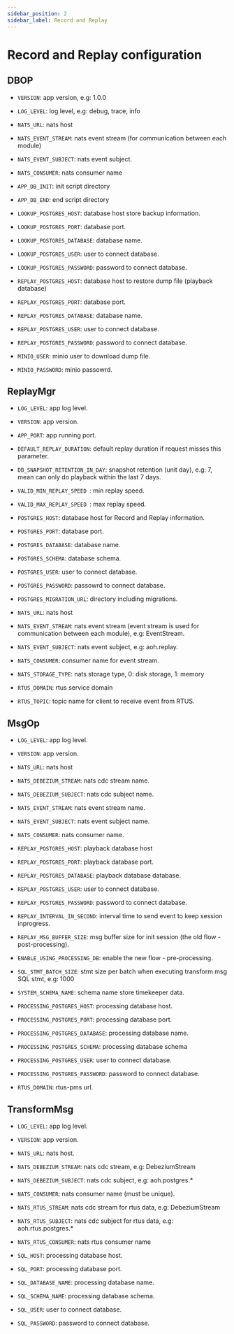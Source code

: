 ```yaml
---
sidebar_position: 2
sidebar_label: Record and Replay
---
```


# Record and Replay configuration

## DBOP
- `VERSION`: app version, e.g: 1.0.0
- `LOG_LEVEL`: log level, e.g: debug, trace, info
- `NATS_URL`: nats host
- `NATS_EVENT_STREAM`: nats event stream (for communication between each module)
- `NATS_EVENT_SUBJECT`: nats event subject.
- `NATS_CONSUMER`: nats consumer name
- `APP_DB_INIT`: init script directory
- `APP_DB_END`: end script directory

- `LOOKUP_POSTGRES_HOST`: database host store backup information.
- `LOOKUP_POSTGRES_PORT`: database port.
- `LOOKUP_POSTGRES_DATABASE`: database name.
- `LOOKUP_POSTGRES_USER`: user to connect database.
- `LOOKUP_POSTGRES_PASSWORD`: password to connect database.

- `REPLAY_POSTGRES_HOST`: database host to restore dump file (playback database)
- `REPLAY_POSTGRES_PORT`: database port.
- `REPLAY_POSTGRES_DATABASE`: database name.
- `REPLAY_POSTGRES_USER`: user to connect database.
- `REPLAY_POSTGRES_PASSWORD`: password to connect database.

- `MINIO_USER`: minio user to download dump file.
- `MINIO_PASSWORD`: minio passowrd.

## ReplayMgr
- `LOG_LEVEL`: app log level.
- `VERSION`:  app version.
- `APP_PORT`: app running port.

- `DEFAULT_REPLAY_DURATION`: default replay duration if request misses this parameter.
- `DB_SNAPSHOT_RETENTION_IN_DAY`: snapshot retention (unit day), e.g: 7, mean can only do playback within the last 7 days.
- `VALID_MIN_REPLAY_SPEED `: min replay speed.
- `VALID_MAX_REPLAY_SPEED `: max replay speed.


- `POSTGRES_HOST`: database host for Record and Replay information.
- `POSTGRES_PORT`: database port.
- `POSTGRES_DATABASE`: database name.
- `POSTGRES_SCHEMA`: database schema.
- `POSTGRES_USER`: user to connect database.
- `POSTGRES_PASSWORD`: passowrd to connect database.
- `POSTGRES_MIGRATION_URL`: directory including migrations.

- `NATS_URL`: nats host
- `NATS_EVENT_STREAM`: nats event stream (event stream is used for communication between each module), e.g: EventStream.
- `NATS_EVENT_SUBJECT`: nats event subject, e.g: aoh.replay.
- `NATS_CONSUMER`: consumer name for event stream.
- `NATS_STORAGE_TYPE`: nats storage type, 0: disk storage, 1: memory

- `RTUS_DOMAIN`: rtus service domain
- `RTUS_TOPIC`: topic name for client to receive event from RTUS.

## MsgOp
- `LOG_LEVEL`: app log level.
- `VERSION`: app version.

- `NATS_URL`: nats host
- `NATS_DEBEZIUM_STREAM`: nats cdc stream name.
- `NATS_DEBEZIUM_SUBJECT`: nats cdc subject name.
- `NATS_EVENT_STREAM`: nats event stream name.
- `NATS_EVENT_SUBJECT`: nats event subject name.
- `NATS_CONSUMER`: nats consumer name.

- `REPLAY_POSTGRES_HOST`: playback database host
- `REPLAY_POSTGRES_PORT`: playback database port.
- `REPLAY_POSTGRES_DATABASE`: playback database database.
- `REPLAY_POSTGRES_USER`: user to connect database.
- `REPLAY_POSTGRES_PASSWORD`: password to connect database.
- `REPLAY_INTERVAL_IN_SECOND`: interval time to send event to keep session inprogress.
- `REPLAY_MSG_BUFFER_SIZE`: msg buffer size for init session (the old flow - post-processing).

- `ENABLE_USING_PROCESSING_DB`: enable the new flow - pre-processing.
- `SQL_STMT_BATCH_SIZE`: stmt size per batch when executing transform msg SQL stmt, e.g: 1000
- `SYSTEM_SCHEMA_NAME`: schema name store timekeeper data.
- `PROCESSING_POSTGRES_HOST`: processing database host.
- `PROCESSING_POSTGRES_PORT`: processing database port.
- `PROCESSING_POSTGRES_DATABASE`: processing database name.
- `PROCESSING_POSTGRES_SCHEMA`: processing database schema
- `PROCESSING_POSTGRES_USER`: user to connect database.
- `PROCESSING_POSTGRES_PASSWORD`: password to connect database.
- `RTUS_DOMAIN`: rtus-pms url.

## TransformMsg
- `LOG_LEVEL`: app log level.
- `VERSION`: app version.

- `NATS_URL`: nats host.
- `NATS_DEBEZIUM_STREAM`: nats cdc stream, e.g: DebeziumStream
- `NATS_DEBEZIUM_SUBJECT`: nats cdc subject, e.g: aoh.postgres.*
- `NATS_CONSUMER`: nats consumer name (must be unique).
- `NATS_RTUS_STREAM`: nats cdc stream for rtus data, e.g: DebeziumStream
- `NATS_RTUS_SUBJECT`: nats cdc subject for rtus data, e.g: aoh.rtus.postgres.*
- `NATS_RTUS_CONSUMER`: nats rtus consumer name

- `SQL_HOST`: processing database host.
- `SQL_PORT`: processing database port.
- `SQL_DATABASE_NAME`: processing database name.
- `SQL_SCHEMA_NAME`: processing database schema.
- `SQL_USER`: user to connect database.
- `SQL_PASSWORD`: password to connect database.
